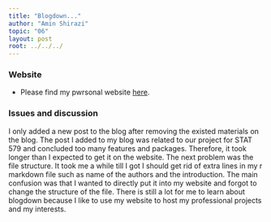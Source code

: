 ```yaml
---
title: "Blogdown..."
author: "Amin Shirazi"
topic: "06"
layout: post
root: ../../../
---
```

### Website
- Please find my pwrsonal website [here]("https://ashirazist.github.io/"). 

### Issues and discussion
I only added a new post to the blog after removing the existed materials on the blog. The post I added to my blog was related to our project for STAT 579 and concluded too many features and packages. Therefore, it took longer than I expected to get it on the website. The next problem was the file structure. It took me a while till I got I should get rid of extra lines in my r markdown file such as name of the authors and the introduction. The main confusion was that I wanted to directly put it into my website and forgot to change the structure of the file. There is still a lot for me to learn about blogdown because I like to use my website to host my professional projects and my interests. 









